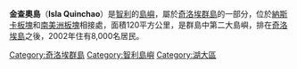 '''金查奧島'''（'''Isla Quinchao'''）是[[智利|智利]]的[[島嶼|島嶼]]，屬於[[奇洛埃群島|奇洛埃群島]]的一部分，位於[[納斯卡板塊|納斯卡板塊]]和[[南美洲板塊|南美洲板塊]]相接處，面積120平方公里，是群島中第二大島嶼，排在[[奇洛埃島|奇洛埃島]]之後，2002年住有8,000名居民。

{{coord|42|25|S|73|29|W|display=title|source:dewiki}}

{{DEFAULTSORT:Quinchao}}
[[Category:奇洛埃群島|Category:奇洛埃群島]]
[[Category:智利島嶼|Category:智利島嶼]]
[[Category:湖大區|Category:湖大區]]


{{Chile-stub}}